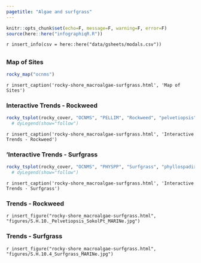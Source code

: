 ```yaml
---
pagetitle: "Algae and surfgrass"
---
```


```r
knitr::opts_chunk$set(echo=F, message=F, warning=F, error=F)
source(here::here("infographiqR.R"))
```

`r insert_info(csv = here::here("data/gsheets/modals.csv"))`

## {.tabset}

### Map of Sites

```r
rocky_map("ocnms")
```

`r insert_caption('rocky-shore_macroalgae-surfgrass.html', 'Map of Sites')`

### Interactive Trends - Rockweed {.active}

```r
rocky_tsplot(rocky_cover, "OCNMS", "PELLIM", "Rockweed", "pelvetiopsis") # %>%
  # dyLegend(show="follow")
```

`r insert_caption('rocky-shore_macroalgae-surfgrass.html', 'Interactive Trends - Rockweed')`

### 'Interactive Trends - Surfgrass

```r
rocky_tsplot(rocky_cover, "OCNMS", "PHYSPP", "Surfgrass", "phyllospadix") # %>%
  # dyLegend(show="follow")
```

`r insert_caption('rocky-shore_macroalgae-surfgrass.html', 'Interactive Trends - Surfgrass')`

### Trends - Rockweed

`r insert_figure("rocky-shore_macroalgae-surfgrass.html", "figures/S.H.10._Pelvetiopsis_SokolPt_MARINe.jpg")`

### Trends - Surfgrass

`r insert_figure("rocky-shore_macroalgae-surfgrass.html", "figures/S.H.10.4_Surfgrass_MARINe.jpg")`
